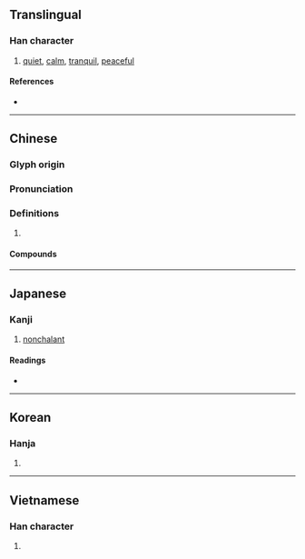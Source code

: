 {{character info/new}}
==Translingual==

===Han character===
{{Han char|rn=61|rad=心|as=06|sn=9|four=92064|canj=PHJR|ids=⿰忄舌}}

# [[quiet]], [[calm]], [[tranquil]], [[peaceful]]

====References====
* {{Han ref|kx=0385.140|dkj=10595|dj=0717.040|hdz=42296.050|uh=606C|ud=24684|bh=ABEF|bd=44015}}

----

==Chinese==
{{zh-forms}}

===Glyph origin===
{{Han etym}}

===Pronunciation===
{{zh-pron
|m=tián
|c=tim4,tim5
|h=pfs=tiâm
|mn=qz,xm,zz:tiâm/tw:tiām
|mc=y
|oc=y
|cat=
}}

===Definitions===
{{zh-hanzi}}

# {{rfdef|zh}}

====Compounds====
{{zh-der|平和恬淡|心曠神恬|恬不為怪|恬不為意|恬不知怪|恬不知恥|恬和|恬愉|恬淡|恬淡寡欲|恬淡無欲|恬淡無為|恬澹|恬然|恬然不恥|恬謐|恬退|恬逸|恬適|恬靜|文恬武嬉|浪恬波靜|浪靜風恬|清恬|蒙恬|蒙恬造筆|風恬日朗|風恬月朗|風恬浪靜}}

----

==Japanese==

===Kanji===
{{ja-kanji|grade=|rs=心06}}

# [[nonchalant]]

====Readings====
* {{ja-readings|on=[[てん]] (ten)|kun=[[やすい]] (yasui)}}

----

==Korean==

===Hanja===
{{ko-hanja|hangeul=[[념]]>[[염]]|eumhun=|rv=nyeom>yeom|mr=nyŏm>yŏm|y=nyem>yem}}

# {{defn|lang=ko|sort=心06}}

----

==Vietnamese==

===Han character===
{{vi-hantu|[[điềm]], [[đềm]]|rs=心06}}

# {{defn|lang=vi|sort=心06}}
